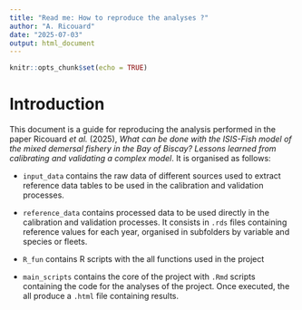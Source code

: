 ```yaml
---
title: "Read me: How to reproduce the analyses ?"
author: "A. Ricouard"
date: "2025-07-03"
output: html_document
---
```


```r
knitr::opts_chunk$set(echo = TRUE)
```

# Introduction

This document is a guide for reproducing the analysis performed in the paper Ricouard *et al.* (2025), *What can be done with the ISIS-Fish model of the mixed demersal fishery in the Bay of Biscay? Lessons learned from calibrating and validating a complex model*. It is organised as follows:

*  `input_data` contains the raw data of different sources used to extract reference data tables to be used in the calibration and validation processes.

* `reference_data` contains processed data to be used directly in the calibration and validation processes. It consists in `.rds` files containing reference values for each year, organised in subfolders by variable and species or fleets.

* `R_fun` contains R scripts with the all functions used in the project 

* `main_scripts` contains the core of the project with `.Rmd` scripts containing the code for the analyses of the project. Once executed, the all produce a `.html` file containing results.
